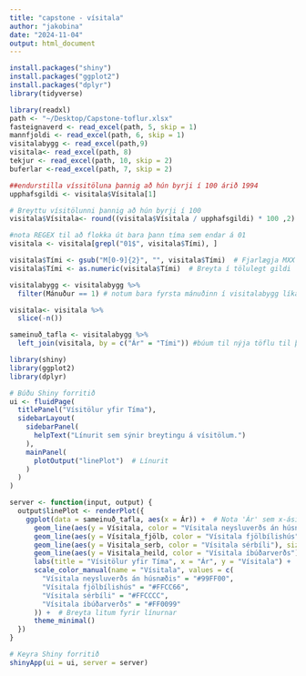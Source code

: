 ```yaml
---
title: "capstone - vísitala"
author: "jakobina"
date: "2024-11-04"
output: html_document
---
```

```r
install.packages("shiny")
install.packages("ggplot2")
install.packages("dplyr")
library(tidyverse)
```

```r
library(readxl)
path <- "~/Desktop/Capstone-toflur.xlsx"
fasteignaverd <- read_excel(path, 5, skip = 1)
mannfjoldi <- read_excel(path, 6, skip = 1)
visitalabygg <- read_excel(path,9)
visitala<- read_excel(path, 8)
tekjur <- read_excel(path, 10, skip = 2)
buferlar <-read_excel(path, 7, skip = 2)
```


```r
##endurstilla víssitöluna þannig að hún byrji í 100 árið 1994
upphafsgildi <- visitala$Vísitala[1]

# Breyttu vísitölunni þannig að hún byrji í 100
visitala$Vísitala<- round((visitala$Vísitala / upphafsgildi) * 100 ,2)
```


```r
#nota REGEX til að flokka út bara þann tíma sem endar á 01
visitala <- visitala[grepl("01$", visitala$Tími), ]
```

```r
visitala$Tími <- gsub("M[0-9]{2}", "", visitala$Tími)  # Fjarlægja MXX
visitala$Tími <- as.numeric(visitala$Tími)  # Breyta í tölulegt gildi
```

```r
visitalabygg <- visitalabygg %>%
  filter(Mánuður == 1) # notum bara fyrsta mánuðinn í visitalabygg líka
```

```r
visitala<- visitala %>%
  slice(-n())
```

```r
sameinuð_tafla <- visitalabygg %>%
  left_join(visitala, by = c("Ár" = "Tími")) #búum til nýja töflu til þess að nota
```


```r
library(shiny)
library(ggplot2)
library(dplyr)

# Búðu Shiny forritið
ui <- fluidPage(
  titlePanel("Vísitölur yfir Tíma"),
  sidebarLayout(
    sidebarPanel(
      helpText("Línurit sem sýnir breytingu á vísitölum.")
    ),
    mainPanel(
      plotOutput("linePlot")  # Línurit
    )
  )
)

server <- function(input, output) {
  output$linePlot <- renderPlot({
    ggplot(data = sameinuð_tafla, aes(x = Ár)) +  # Nota 'Ár' sem x-ásinn
      geom_line(aes(y = Vísitala, color = "Vísitala neysluverðs án húsnæðis"), size = 2) +  # Lína fyrir Vísitala
      geom_line(aes(y = Vísitala_fjölb, color = "Vísitala fjölbílishús"), size = 1) +  # Lína fyrir Vísitala_fjölb
      geom_line(aes(y = Visitala_serb, color = "Vísitala sérbíli"), size = 1) +  # Lína fyrir Visitala_serb
      geom_line(aes(y = Visitala_heild, color = "Vísitala íbúðarverðs"), size = 2) +  # Lína fyrir Visitala_heild
      labs(title = "Vísitölur yfir Tíma", x = "Ár", y = "Vísitala") +
      scale_color_manual(name = "Vísitala", values = c(
        "Vísitala neysluverðs án húsnæðis" = "#99FF00",
        "Vísitala fjölbílishús" = "#FFCC66",
        "Vísitala sérbíli" = "#FFCCCC",
        "Vísitala íbúðarverðs" = "#FF0099"
      )) +  # Breyta litum fyrir línurnar
      theme_minimal()
  })
}

# Keyra Shiny forritið
shinyApp(ui = ui, server = server)


```



